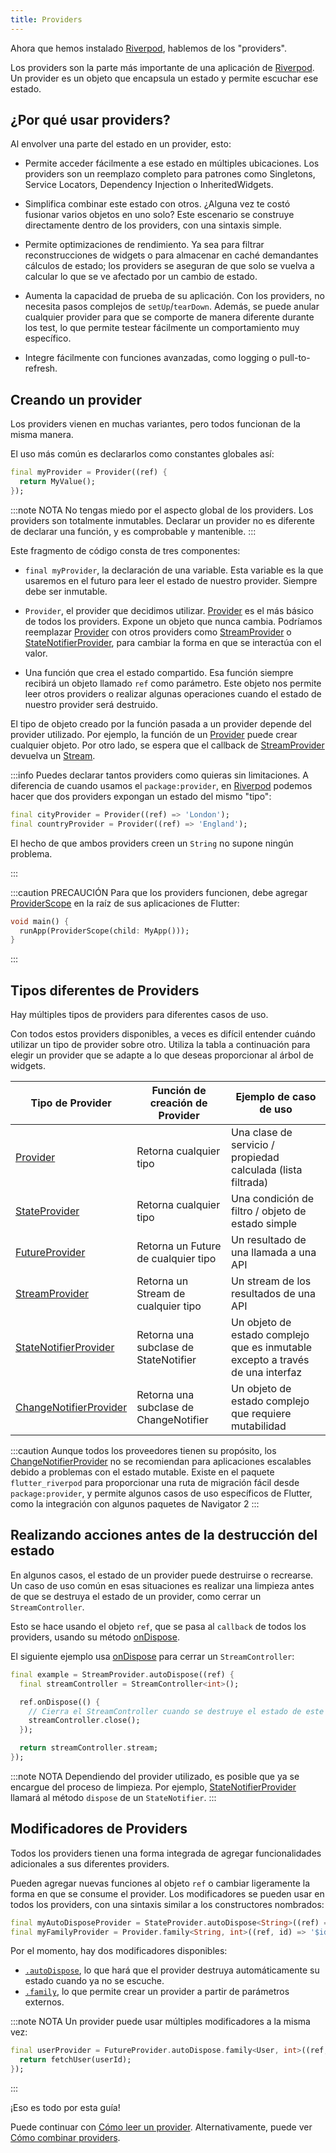 ```yaml
---
title: Providers
---
```


Ahora que hemos instalado [Riverpod], hablemos de los "providers".

Los providers son la parte más importante de una aplicación de [Riverpod]. 
Un provider es un objeto que encapsula un estado y permite escuchar ese estado.


## ¿Por qué usar providers?

Al envolver una parte del estado en un provider, esto:

- Permite acceder fácilmente a ese estado en múltiples ubicaciones. 
  Los providers son un reemplazo completo para patrones como Singletons, 
  Service Locators, Dependency Injection o InheritedWidgets.

- Simplifica combinar este estado con otros. ¿Alguna vez te costó fusionar varios objetos en uno solo? 
  Este escenario se construye directamente dentro de los providers, con una sintaxis simple.

- Permite optimizaciones de rendimiento. 
  Ya sea para filtrar reconstrucciones de widgets o para almacenar en caché 
  demandantes cálculos de estado; los providers se aseguran de que solo se vuelva a 
  calcular lo que se ve afectado por un cambio de estado.

- Aumenta la capacidad de prueba de su aplicación. 
  Con los providers, no necesita pasos complejos de `setUp`/`tearDown`. 
  Además, se puede anular cualquier provider para que se comporte de manera diferente 
  durante los test, lo que permite testear fácilmente un comportamiento muy específico.

- Integre fácilmente con funciones avanzadas, como logging o pull-to-refresh.

## Creando un provider

Los providers vienen en muchas variantes, pero todos funcionan de la misma manera.

El uso más común es declararlos como constantes globales así:

```dart
final myProvider = Provider((ref) {
  return MyValue();
});
```

:::note NOTA
No tengas miedo por el aspecto global de los providers. 
Los providers son totalmente inmutables. Declarar un provider no es 
diferente de declarar una función, y es comprobable y mantenible.
:::

Este fragmento de código consta de tres componentes:

- `final myProvider`, la declaración de una variable. 
  Esta variable es la que usaremos en el futuro para leer el estado de nuestro provider. 
  Siempre debe ser inmutable.

- `Provider`, el provider que decidimos utilizar. 
  [Provider] es el más básico de todos los providers. Expone un objeto que nunca cambia. 
  Podríamos reemplazar [Provider] con otros providers como [StreamProvider] o 
  [StateNotifierProvider], para cambiar la forma en que se interactúa con el valor.

- Una función que crea el estado compartido. Esa función siempre recibirá un objeto 
  llamado `ref` como parámetro. Este objeto nos permite leer otros providers o realizar 
  algunas operaciones cuando el estado de nuestro provider será destruido.

El tipo de objeto creado por la función pasada a un provider depende del provider utilizado. 
Por ejemplo, la función de un [Provider] puede crear cualquier objeto. 
Por otro lado, se espera que el callback de [StreamProvider] devuelva un [Stream].

:::info
Puedes declarar tantos providers como quieras sin limitaciones. 
A diferencia de cuando usamos el `package:provider`, 
en [Riverpod] podemos hacer que dos providers expongan un estado del mismo "tipo":

```dart
final cityProvider = Provider((ref) => 'London');
final countryProvider = Provider((ref) => 'England');
```

El hecho de que ambos providers creen un `String` no supone ningún problema.

:::

:::caution PRECAUCIÓN
Para que los providers funcionen, debe agregar [ProviderScope] en la raíz de sus aplicaciones de Flutter:

```dart
void main() {
  runApp(ProviderScope(child: MyApp()));
}
```

:::


## Tipos diferentes de Providers

Hay múltiples tipos de providers para diferentes casos de uso.

Con todos estos providers disponibles, a veces es difícil entender cuándo utilizar un tipo de provider sobre otro.
Utiliza la tabla a continuación para elegir un provider que se adapte a lo que deseas proporcionar al árbol de widgets.

| Tipo de Provider            | Función de creación de Provider             | Ejemplo de caso de uso                                                     |
| ------------------------ | ------------------------------------ | -------------------------------------------------------------------- |
| [Provider]               | Retorna cualquier tipo                   | Una clase de servicio / propiedad calculada (lista filtrada)                  |
| [StateProvider]          | Retorna cualquier tipo                     | Una condición de filtro / objeto de estado simple                            |
| [FutureProvider]         | Retorna un Future de cualquier tipo         | Un resultado de una llamada a una API                                           |
| [StreamProvider]         | Retorna un Stream de cualquier tipo         | Un stream de los resultados de una API                                      |
| [StateNotifierProvider]  | Retorna una subclase de StateNotifier  | Un objeto de estado complejo que es inmutable excepto a través de una interfaz |
| [ChangeNotifierProvider] | Retorna una subclase de ChangeNotifier | Un objeto de estado complejo que requiere mutabilidad                      |

:::caution
Aunque todos los proveedores tienen su propósito, los [ChangeNotifierProvider] no se recomiendan para aplicaciones escalables debido a problemas con el estado mutable. Existe en el paquete `flutter_riverpod` para proporcionar una ruta de migración fácil desde `package:provider`, y permite algunos casos de uso específicos de Flutter, como la integración con algunos paquetes de Navigator 2
:::

## Realizando acciones antes de la destrucción del estado

En algunos casos, el estado de un provider puede destruirse o recrearse. 
Un caso de uso común en esas situaciones es realizar una limpieza antes de que se 
destruya el estado de un provider, como cerrar un `StreamController`.

Esto se hace usando el objeto `ref`, que se pasa al `callback` de 
todos los providers, usando su método [onDispose].

El siguiente ejemplo usa [onDispose] para cerrar un `StreamController`:

```dart
final example = StreamProvider.autoDispose((ref) {
  final streamController = StreamController<int>();

  ref.onDispose(() {
    // Cierra el StreamController cuando se destruye el estado de este provider.
    streamController.close();
  });

  return streamController.stream;
});
```

:::note NOTA
Dependiendo del provider utilizado, es posible que ya se encargue del proceso de limpieza. 
Por ejemplo, [StateNotifierProvider] llamará al método `dispose` de un `StateNotifier`.
:::

## Modificadores de Providers

Todos los providers tienen una forma integrada de agregar funcionalidades adicionales a sus diferentes providers.


Pueden agregar nuevas funciones al objeto `ref` o cambiar ligeramente la forma en que se consume el provider. 
Los modificadores se pueden usar en todos los providers, con una sintaxis similar a los constructores nombrados:


```dart
final myAutoDisposeProvider = StateProvider.autoDispose<String>((ref) => 0);
final myFamilyProvider = Provider.family<String, int>((ref, id) => '$id');
```

Por el momento, hay dos modificadores disponibles:

- [`.autoDispose`](/docs/concepts/modifiers/auto_dispose), lo que hará que el provider destruya 
  automáticamente su estado cuando ya no se escuche.
- [`.family`](/docs/concepts/modifiers/family), lo que permite crear un provider a partir de 
  parámetros externos.

:::note NOTA
Un provider puede usar múltiples modificadores a la misma vez:

```dart
final userProvider = FutureProvider.autoDispose.family<User, int>((ref, userId) async {
  return fetchUser(userId);
});
```

:::

¡Eso es todo por esta guía!

Puede continuar con [Cómo leer un provider](/docs/concepts/reading). 
Alternativamente, puede ver [Cómo combinar providers](/docs/concepts/combining_providers).

[get_it]: http://pub.dev/packages/get_it
[inheritedwidget]: https://api.flutter.dev/flutter/widgets/InheritedWidget-class.html
[stream]: https://api.dart.dev/stable/2.8.4/dart-async/Stream-class.html
[ondispose]: https://pub.dev/documentation/riverpod/latest/riverpod/Ref/onDispose.html
[riverpod]: https://github.com/rrousselgit/riverpod
[hooks_riverpod]: https://pub.dev/packages/hooks_riverpod
[flutter_riverpod]: https://pub.dev/packages/flutter_riverpod
[flutter_hooks]: https://github.com/rrousselGit/flutter_hooks
[provider]: /docs/providers/provider
[streamprovider]: https://pub.dev/documentation/riverpod/latest/riverpod/StreamProvider-class.html
[futureprovider]: /docs/providers/future_provider
[stateprovider]: /docs/providers/state_provider
[statenotifierprovider]: /docs/providers/state_notifier_provider
[changenotifierprovider]: https://pub.dev/documentation/flutter_riverpod/latest/flutter_riverpod/ChangeNotifierProvider-class.html

[providerscope]: https://pub.dev/documentation/flutter_riverpod/latest/flutter_riverpod/ProviderScope-class.html
